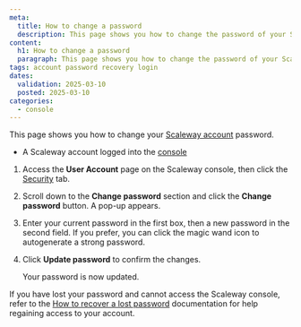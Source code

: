 ```yaml
---
meta:
  title: How to change a password
  description: This page shows you how to change the password of your Scaleway account.
content:
  h1: How to change a password
  paragraph: This page shows you how to change the password of your Scaleway account.
tags: account password recovery login
dates:
  validation: 2025-03-10
  posted: 2025-03-10
categories:
  - console
---
```


This page shows you how to change your [Scaleway account](https://console.scaleway.com) password.

<Macro id="requirements" />

- A Scaleway account logged into the [console](https://console.scaleway.com)

1. Access the **User Account** page on the Scaleway console, then click the [Security](https://console.scaleway.com/account/security) tab.
2. Scroll down to the **Change password** section and click the **Change password** button. A pop-up appears.
3. Enter your current password in the first box, then a new password in the second field.
    If you prefer, you can click the magic wand icon to autogenerate a strong password.
4. Click **Update password** to confirm the changes.

    Your password is now updated.

If you have lost your password and cannot access the Scaleway console, refer to the [How to recover a lost password](/account/how-to/recover-a-lost-password) documentation for help regaining access to your account.